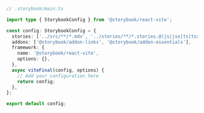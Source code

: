 ```ts
// .storybook/main.ts

import type { StorybookConfig } from '@storybook/react-vite';

const config: StorybookConfig = {
  stories: ['../src/**/*.mdx', '../stories/**/*.stories.@(js|jsx|ts|tsx)'],
  addons: ['@storybook/addon-links', '@storybook/addon-essentials'],
  framework: {
    name: '@storybook/react-vite',
    options: {},
  },
  async viteFinal(config, options) {
    // Add your configuration here
    return config;
  },
};

export default config;
```
